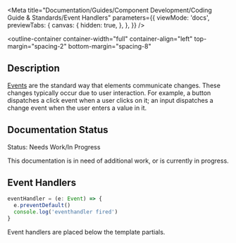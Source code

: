 
<Meta
  title="Documentation/Guides/Component Development/Coding Guide & Standards/Event Handlers"
  parameters={{
    viewMode: 'docs',
    previewTabs: {
      canvas: {
        hidden: true,
      },
    },
  }}
/>

<outline-container
  container-width="full"
  container-align="left"
  top-margin="spacing-2"
  bottom-margin="spacing-8"
>
  ## Description
  [Events](https://lit.dev/docs/components/events/) are the standard way that elements communicate changes. 
  These changes typically occur due to user interaction. 
  For example, a button dispatches a click event when a user clicks on it; 
  an input dispatches a change event when the user enters a value in it.

  ## Documentation Status
  <outline-alert statusType="warning" size="large">
    <span slot="header">Status: Needs Work/In Progress</span>
    <p>
      This documentation is in need of additional work, or is currently in progress.
    </p>
  </outline-alert>
</outline-container>

## Event Handlers

```typescript
eventHandler = (e: Event) => { 
  e.preventDefault()   
  console.log('eventhandler fired')
}
```

Event handlers are placed below the template partials.
